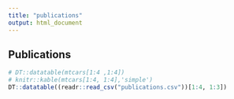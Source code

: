 ```yaml
---
title: "publications"
output: html_document
---
```


<!-- BANNER --> 
</div> <!-- container-fluid main-container -->
<div class="jumbotron homepagebanner jumbotron-fluid">
<div class="container">
## **Publications** {.lead .tagline}
</div> <!--end container-->
</div> <!--end jumbotron-->

<!-- MAIN CONTENT --> 
<div class="container-fluid main-container">

```r
# DT::datatable(mtcars[1:4 ,1:4])
# knitr::kable(mtcars[1:4, 1:4],'simple')
DT::datatable((readr::read_csv("publications.csv"))[1:4, 1:3])
```

